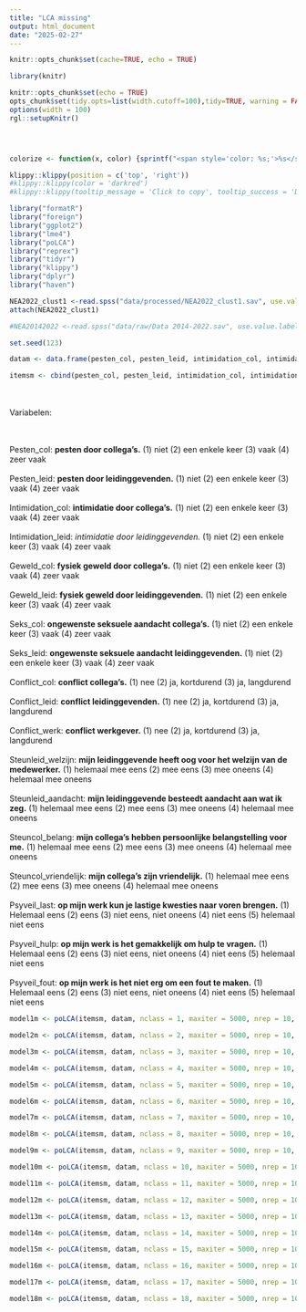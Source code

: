 ```yaml
---
title: "LCA missing"
output: html_document
date: "2025-02-27"
---
```


```r
knitr::opts_chunk$set(cache=TRUE, echo = TRUE)
```


```r
library(knitr)

knitr::opts_chunk$set(echo = TRUE)
opts_chunk$set(tidy.opts=list(width.cutoff=100),tidy=TRUE, warning = FALSE, message = FALSE,comment = "#>", cache=TRUE, class.source=c("test"), class.output=c("test2"))
options(width = 100)
rgl::setupKnitr()




colorize <- function(x, color) {sprintf("<span style='color: %s;'>%s</span>", color, x) }

```



```r
klippy::klippy(position = c('top', 'right'))
#klippy::klippy(color = 'darkred')
#klippy::klippy(tooltip_message = 'Click to copy', tooltip_success = 'Done')
```


```r
library("formatR")
library("foreign")
library("ggplot2")
library("lme4")
library("poLCA")
library("reprex")
library("tidyr")
library("klippy")
library("dplyr")
library("haven")
```


```r
NEA2022_clust1 <-read.spss("data/processed/NEA2022_clust1.sav", use.value.labels = T, to.data.frame = T)
attach(NEA2022_clust1)

#NEA20142022 <-read.spss("data/raw/Data 2014-2022.sav", use.value.labels = T, to.data.frame = T)
```

```r
set.seed(123)
```

```r
datam <- data.frame(pesten_col, pesten_leid, intimidation_col, intimidation_leid, geweld_col, geweld_leid, seks_col, seks_leid, conflict_col, conflict_leid, conflict_werk, steunleid_welzijn, steunleid_aandacht, steuncol_belang, steuncol_vriendelijk, psyveil_last, psyveil_hulp, psyveil_fout)

itemsm <- cbind(pesten_col, pesten_leid, intimidation_col, intimidation_leid, geweld_col, geweld_leid, seks_col, seks_leid, conflict_col, conflict_leid, conflict_werk, steunleid_welzijn, steunleid_aandacht, steuncol_belang, steuncol_vriendelijk, psyveil_last, psyveil_hulp, psyveil_fout) ~ 1
```
<br><br> Variabelen:

<br><br> Pesten_col: **pesten door collega's.** (1) niet (2) een enkele keer (3) vaak (4) zeer vaak
<br><br> Pesten_leid: **pesten door leidinggevenden.** (1) niet (2) een enkele keer (3) vaak (4) zeer vaak
<br><br> Intimidation_col: **intimidatie door collega's.** (1) niet (2) een enkele keer (3) vaak (4) zeer vaak
<br><br> Intimidation_leid: *intimidatie door leidinggevenden.* (1) niet (2) een enkele keer (3) vaak (4) zeer vaak
<br><br> Geweld_col: **fysiek geweld door collega's.** (1) niet (2) een enkele keer (3) vaak (4) zeer vaak
<br><br> Geweld_leid: **fysiek geweld door leidinggevenden.** (1) niet (2) een enkele keer (3) vaak (4) zeer vaak
<br><br> Seks_col: **ongewenste seksuele aandacht collega's.** (1) niet (2) een enkele keer (3) vaak (4) zeer vaak
<br><br> Seks_leid: **ongewenste seksuele aandacht leidinggevenden.** (1) niet (2) een enkele keer (3) vaak (4) zeer vaak
<br><br> Conflict_col: **conflict collega's.** (1) nee (2) ja, kortdurend (3) ja, langdurend
<br><br> Conflict_leid: **conflict leidinggevenden.** (1) nee (2) ja, kortdurend (3) ja, langdurend
<br><br> Conflict_werk: **conflict werkgever.** (1) nee (2) ja, kortdurend (3) ja, langdurend
<br><br> Steunleid_welzijn: **mijn leidinggevende heeft oog voor het welzijn van de medewerker.** (1) helemaal mee eens (2) mee eens (3) mee oneens (4) helemaal mee oneens
<br><br> Steunleid_aandacht: **mijn leidinggevende besteedt aandacht aan wat ik zeg.** (1) helemaal mee eens (2) mee eens (3) mee oneens (4) helemaal mee oneens
<br><br> Steuncol_belang: **mijn collega's hebben persoonlijke belangstelling voor me.** (1) helemaal mee eens (2) mee eens (3) mee oneens (4) helemaal mee oneens
<br><br> Steuncol_vriendelijk: **mijn collega's zijn vriendelijk.** (1) helemaal mee eens (2) mee eens (3) mee oneens (4) helemaal mee oneens
<br><br> Psyveil_last: **op mijn werk kun je lastige kwesties naar voren brengen.** (1) Helemaal eens (2) eens (3) niet eens, niet oneens (4) niet eens (5) helemaal niet eens
<br><br> Psyveil_hulp: **op mijn werk is het gemakkelijk om hulp te vragen.** (1) Helemaal eens (2) eens (3) niet eens, niet oneens (4) niet eens (5) helemaal niet eens
<br><br> Psyveil_fout: **op mijn werk is het niet erg om een fout te maken.** (1) Helemaal eens (2) eens (3) niet eens, niet oneens (4) niet eens (5) helemaal niet eens



```r
model1m <- poLCA(itemsm, datam, nclass = 1, maxiter = 5000, nrep = 10, graphs=FALSE, na.rm = TRUE)
```

```r
model2m <- poLCA(itemsm, datam, nclass = 2, maxiter = 5000, nrep = 10, graphs=FALSE, na.rm = TRUE)
```

```r
model3m <- poLCA(itemsm, datam, nclass = 3, maxiter = 5000, nrep = 10, graphs=FALSE, na.rm = TRUE)
```

```r
model4m <- poLCA(itemsm, datam, nclass = 4, maxiter = 5000, nrep = 10, graphs=FALSE, na.rm = TRUE)
```

```r
model5m <- poLCA(itemsm, datam, nclass = 5, maxiter = 5000, nrep = 10, graphs=FALSE, na.rm = TRUE)
```

```r
model6m <- poLCA(itemsm, datam, nclass = 6, maxiter = 5000, nrep = 10, graphs=FALSE, na.rm = TRUE)
```

```r
model7m <- poLCA(itemsm, datam, nclass = 7, maxiter = 5000, nrep = 10, graphs=FALSE, na.rm = TRUE)
```

```r
model8m <- poLCA(itemsm, datam, nclass = 8, maxiter = 5000, nrep = 10, graphs=FALSE, na.rm = TRUE)
```

```r
model9m <- poLCA(itemsm, datam, nclass = 9, maxiter = 5000, nrep = 10, graphs=FALSE, na.rm = TRUE)
```

```r
model10m <- poLCA(itemsm, datam, nclass = 10, maxiter = 5000, nrep = 10, graphs=FALSE, na.rm = TRUE)
```

```r
model11m <- poLCA(itemsm, datam, nclass = 11, maxiter = 5000, nrep = 10, graphs=FALSE, na.rm = TRUE)
```

```r
model12m <- poLCA(itemsm, datam, nclass = 12, maxiter = 5000, nrep = 10, graphs=FALSE, na.rm = TRUE)
```

```r
model13m <- poLCA(itemsm, datam, nclass = 13, maxiter = 5000, nrep = 10, graphs=FALSE, na.rm = TRUE)
```

```r
model14m <- poLCA(itemsm, datam, nclass = 14, maxiter = 5000, nrep = 10, graphs=FALSE, na.rm = TRUE)
```

```r
model15m <- poLCA(itemsm, datam, nclass = 15, maxiter = 5000, nrep = 10, graphs=FALSE, na.rm = TRUE)
```

```r
model16m <- poLCA(itemsm, datam, nclass = 16, maxiter = 5000, nrep = 10, graphs=FALSE, na.rm = TRUE)
```

```r
model17m <- poLCA(itemsm, datam, nclass = 17, maxiter = 5000, nrep = 10, graphs=FALSE, na.rm = TRUE)
```

```r
model18m <- poLCA(itemsm, datam, nclass = 18, maxiter = 5000, nrep = 10, graphs=FALSE, na.rm = TRUE)
```


